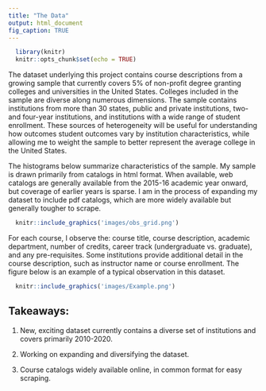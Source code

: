 ```yaml
---
title: "The Data"
output: html_document
fig_caption: TRUE
---
```


```r
  library(knitr)
  knitr::opts_chunk$set(echo = TRUE)
```

The dataset underlying this project contains course descriptions from a growing sample that currently covers 5\% of non-profit degree granting colleges and universities in the United States. Colleges included in the sample are diverse along numerous dimensions. The sample contains institutions from more than 30 states, public and private institutions, two- and four-year institutions, and institutions with a wide range of student enrollment. These sources of heterogeneity will be useful for understanding how outcomes student outcomes vary by institution characteristics, while allowing me to weight the sample to better represent the average college in the United States.

The histograms below summarize characteristics of the sample. My sample is drawn primarily from catalogs in html format. When available, web catalogs are generally available from the 2015-16 academic year onward, but coverage of earlier years is sparse. I am in the process of expanding my dataset to include pdf catalogs, which are more widely available but generally tougher to scrape.

```r
  knitr::include_graphics('images/obs_grid.png')
```


For each course, I observe the: course title, course description, academic department, number of credits, career track (undergraduate vs. graduate), and any pre-requisites. Some institutions provide additional detail in the course description, such as instructor name or course enrollment. The figure below is an example of a typical observation in this dataset.

```r
  knitr::include_graphics('images/Example.png')
```

## Takeaways:

1. New, exciting dataset currently contains a diverse set of institutions and covers primarily 2010-2020.

2. Working on expanding and diversifying the dataset.

3. Course catalogs widely available online, in common format for easy scraping.